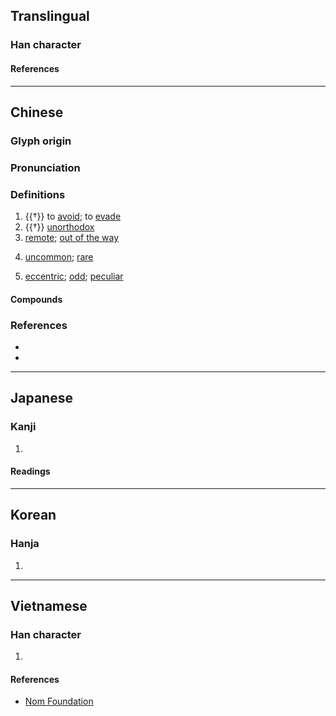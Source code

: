{{character info/new}}
==Translingual==

===Han character===
{{Han char|rn=9|rad=人|as=13|sn=15|four=20241|canj=OSRJ|ids=⿰亻辟}}

====References====
{{Han ref|kx=0118.140|dkj=01166|dj=0250.240|hdz=10229.050|uh=50FB}}

----

==Chinese==
{{zh-forms|alt=𠈳,𠒱}}

===Glyph origin===
{{Han etym}}

===Pronunciation===
{{zh-pron
|m=pì
|c=pik1,bui6
|c_note=pik1 - colloquial; bui6 - variant
|mn=phiah/qz:phiak/tw,xm,zz:phek
|mn_note=phiah - vernacular; phiak/phek - literary
|mc=y
|oc=y
|cat=v
}}

===Definitions===
{{zh-hanzi}}

# {{†}} to [[avoid]]; to [[evade]]
# {{†}} [[unorthodox]]
# [[remote]]; [[out of the way]]
#: {{zh-x|偏僻|remote; out of the way}}
#: {{zh-x|荒僻|desolate}}
# [[uncommon]]; [[rare]]
#: {{zh-x|生僻|uncommon; rare (characters, words, etc.)}}
#: {{zh-x|僻字|rare characters}}
# [[eccentric]]; [[odd]]; [[peculiar]]
#: {{zh-x|孤僻|peculiar; eccentric}}

====Compounds====
{{zh-der|乖僻|偏僻|僻事|僻儒|僻典|僻地|僻壤|僻壤窮鄉|僻巷|僻格剌子|僻淨|僻然|僻處|僻處一方|僻見|僻路|僻道|僻遠|僻陋|僻靜|冷僻|孤僻|怪僻|摘僻|放誕詭僻|生僻|窮山僻壤|窮鄉僻壤|荒僻|邪僻|鄉僻|靜僻}}

===References===
* {{R:twedu|A00247}}
* {{R:yue:Hanzi}}

----

==Japanese==

===Kanji===
{{ja-kanji|grade=|rs=人13}}

# {{defn|lang=ja|sort=人13}}

====Readings====
{{ja-readings
|on=へき, ひ, へい
|kun=ひが-む
}}

----

==Korean==

===Hanja===
{{ko-hanja|hangeul=[[벽]], [[피]]|rv=byeok, pi|mr=pyŏk, p'i}}

# {{defn|lang=ko|sort=人13}}

----

==Vietnamese==

===Han character===
{{vi-hantu|rs=人13|[[tịch]]}}

# {{defn|lang=vi|sort=人13}}

====References====
* [http://nomfoundation.org/common/nom_details.php?codepoint=50FB Nom Foundation]